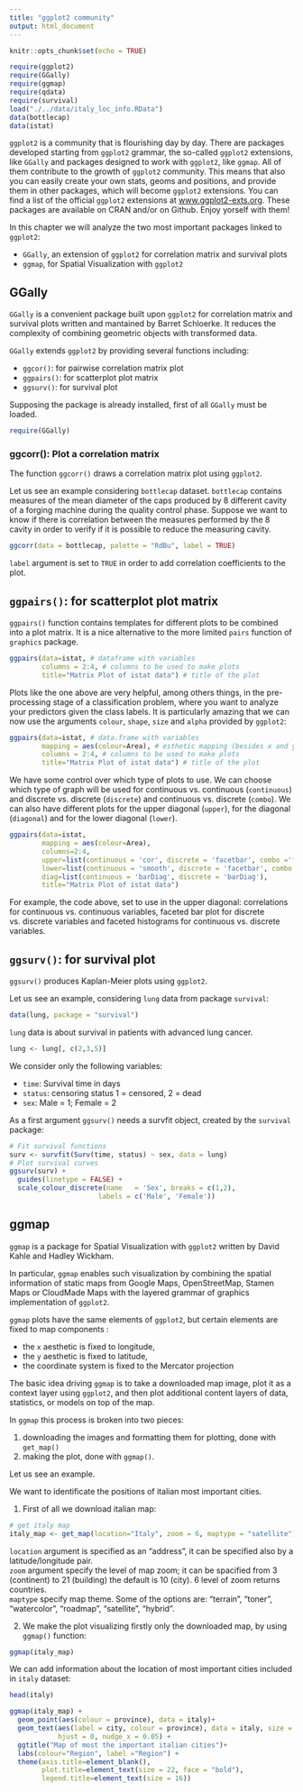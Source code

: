 ```yaml
---
title: "ggplot2 community"
output: html_document
---
```


```r
knitr::opts_chunk$set(echo = TRUE)
```


```r
require(ggplot2)
require(GGally)
require(ggmap)
require(qdata)
require(survival)
load("./../data/italy_loc_info.RData")
data(bottlecap)
data(istat)
```

`ggplot2` is a community that is flourishing day by day. There are packages developed starting from `ggplot2` grammar, the so-called `ggplot2` extensions, like `GGally` and packages designed to work with `ggplot2`, like `ggmap`. All of them contribute to the growth of `ggplot2` community.  This means that also you can easily create your own stats, geoms and positions, and provide them in other packages, which will become `ggplot2` extensions. You can find a list of the official `ggplot2` extensions at [www.ggplot2-exts.org](https://www.ggplot2-exts.org). These packages are available on CRAN and/or on Github. Enjoy yorself with them!

In this chapter we will analyze the two most important packages linked to `ggplot2`:

* `GGally`, an extension of `ggplot2` for correlation matrix and survival plots
* `ggmap`, for Spatial Visualization with `ggplot2`

## GGally

`GGally` is a convenient package built upon `ggplot2` for correlation matrix and survival plots written and mantained by Barret Schloerke. It reduces the complexity of combining geometric objects with transformed data.

`GGally` extends `ggplot2` by providing several functions including:

* `ggcor()`: for pairwise correlation matrix plot
* `ggpairs()`: for scatterplot plot matrix
* `ggsurv()`: for survival plot

Supposing the package is already installed, first of all `GGally` must be loaded.  

```r
require(GGally)
```

### ggcorr(): Plot a correlation matrix

The function `ggcorr()` draws a correlation matrix plot using `ggplot2`.

Let us see an example considering `bottlecap` dataset. `bottlecap` contains measures of the mean diameter of the caps produced by 8 different cavity of a forging machine during the quality control phase. Suppose we want to know if there is correlation between the measures performed by the 8 cavity in order to verify if it is possible to reduce the measuring cavity.  

```r
ggcorr(data = bottlecap, palette = "RdBu", label = TRUE)
```

`label` argument is set to `TRUE` in order to add correlation coefficients to the plot. 

## `ggpairs()`: for scatterplot plot matrix

`ggpairs()` function contains templates for different plots to be combined into a plot matrix. It is a nice alternative to the more limited `pairs` function of `graphics` package.

```r
ggpairs(data=istat, # dataframe with variables
        columns = 2:4, # columns to be used to make plots
        title="Matrix Plot of istat data") # title of the plot
```

Plots like the one above are very helpful, among others things, in the pre-processing stage of a classification problem, where you want to analyze your predictors given the class labels. It is particularly amazing that we can now use the arguments `colour`, `shape`, `size` and `alpha` provided by `ggplot2`:

```r
ggpairs(data=istat, # data.frame with variables
        mapping = aes(colour=Area), # esthetic mapping (besides x and y)
        columns = 2:4, # columns to be used to make plots
        title="Matrix Plot of istat data") # title of the plot
```

We have some control over which type of plots to use. We can choose which type of graph will be used for continuous vs. continuous (`continuous`) and discrete vs. discrete (`discrete`) and continuous vs. discrete (`combo`). We can also have different plots for the upper diagonal (`upper`), for the diagonal (`diagonal`) and for the lower diagonal (`lower`).

```r
ggpairs(data=istat,
        mapping = aes(colour=Area), 
        columns=2:4, 
        upper=list(continuous = 'cor', discrete = 'facetbar', combo ='facethist'),
        lower=list(continuous = 'smooth', discrete = 'facetbar', combo ='dot'),
        diag=list(continuous = 'barDiag', discrete = 'barDiag'),
        title="Matrix Plot of istat data")
```

For example, the code above, set to use in the upper diagonal: correlations for continuous vs. continuous variables, faceted bar plot for discrete vs. discrete variables and faceted histograms for continuous vs. discrete variables.

## `ggsurv()`: for survival plot

`ggsurv()` produces Kaplan-Meier plots using `ggplot2`.

Let us see an example, considering `lung` data from package `survival`:

```r
data(lung, package = "survival")
```

`lung` data is about survival in patients with advanced lung cancer. 

```r
lung <- lung[, c(2,3,5)]
```

<!--
salvare lung in qdata (solo le tre colonne di interesse)
-->

We consider only the following variables:  

* `time`: Survival time in days
* `status`: censoring status 1 = censored, 2 = dead
* `sex`: Male = 1; Female = 2

As a first argument `ggsurv()` needs a survfit object, created by the `survival` package:

```r
# Fit survival functions
surv <- survfit(Surv(time, status) ~ sex, data = lung)
# Plot survival curves
ggsurv(surv) + 
  guides(linetype = FALSE) +
  scale_colour_discrete(name   = 'Sex', breaks = c(1,2), 
                      labels = c('Male', 'Female'))
```


## ggmap

`ggmap` is a package for Spatial Visualization with `ggplot2` written by David Kahle and Hadley Wickham.

In particular, `ggmap` enables such visualization by combining the spatial information of static maps from Google Maps, OpenStreetMap, Stamen Maps or CloudMade Maps with the layered grammar of graphics implementation of `ggplot2`.

<!--
Since `ggplot2` is an implementation of the layered grammar of graphics, every plot made with `ggplot2` has each of the above elements. 
-->

`ggmap` plots have the same elements of `ggplot2`, but certain elements are fixed to map components : 

* the `x` aesthetic is fixed to longitude, 
* the `y` aesthetic is fixed to latitude, 
* the coordinate system is fixed to the Mercator projection

The basic idea driving `ggmap` is to take a downloaded map image, plot it as a context layer using `ggplot2`, and then plot additional content layers of data, statistics, or models on top of the map. 

In `ggmap` this process is broken into two pieces:

1. downloading the images and formatting them for plotting, done with `get_map()`
2. making the plot, done with `ggmap()`. 


Let us see an example.

We want to identificate the positions of italian most important cities.

1. First of all we download italian map:
```r
# get italy map
italy_map <- get_map(location="Italy", zoom = 6, maptype = "satellite")
```

`location` argument is specified as an "address", it can be specified also by a latitude/longitude pair.  
`zoom` argument specify the level of map zoom; it can be spacified from 3 (continent) to 21 (building) the default is 10 (city). 6 level of zoom returns countries.  
`maptype` specify map theme. Some of the options are: "terrain", "toner", "watercolor", "roadmap", "satellite", "hybrid".  

<!--
```r
italy_map <- get_map(location="Italy", zoom = 6, maptype = "terrain")
italy_map <- get_map(location="Italy", zoom = 6, maptype = "toner")
italy_map <- get_map(location="Italy", zoom = 6, maptype = "satellite")
italy_map <- get_map(location="Italy", zoom = 6, maptype = "hybrid")
```
-->

2. We make the plot visualizing firstly only the downloaded map, by using `ggmap()` function:

```r
ggmap(italy_map)
```

We can add information about the location of most important cities included in  `italy` dataset:

```r
head(italy)
```

```r
ggmap(italy_map) + 
  geom_point(aes(colour = province), data = italy)+
  geom_text(aes(label = city, colour = province), data = italy, size = 4, check_overlap = T,
            hjust = 0, nudge_x = 0.05) +
  ggtitle("Map of most the important italian cities")+
  labs(colour="Region", label ="Region") + 
  theme(axis.title=element_blank(),
        plot.title=element_text(size = 22, face = "bold"),
        legend.title=element_text(size = 16))
```



